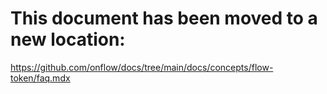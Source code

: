 # This document has been moved to a new location:

https://github.com/onflow/docs/tree/main/docs/concepts/flow-token/faq.mdx
